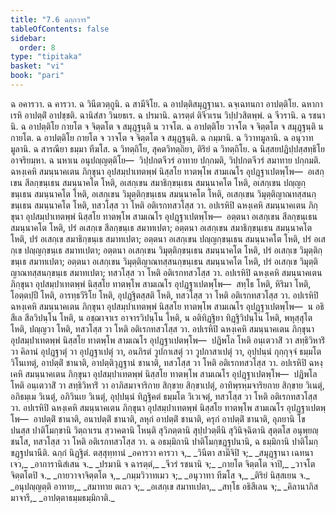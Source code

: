 ```yaml
---
title: "7.6 ฉกฺกวาร"
tableOfContents: false
sidebar:
  order: 8
type: "tipitaka"
basket: "vi"
book: "pari"
---
```



<DynamicBreadcrumb />

<Division number="326" book="pari">

<Paragraph number="1520" book="pari">
ฉ อคารวา. ฉ คารวา. ฉ วินีตวตฺถูนิ. ฉ สามีจิโย. ฉ อาปตฺติสมุฏฺฐานา. ฉจฺเฉทนกา อาปตฺติโย. ฉหากาเรหิ อาปตฺติํ อาปชฺชติ. ฉานิสํสา วินยธเร. ฉ ปรมานิ. ฉารตฺตํ ติจีวเรน วิปฺปวสิตพฺพํ. ฉ จีวรานิ. ฉ รชนานิ. ฉ อาปตฺติโย กายโต จ จิตฺตโต จ สมุฏฺฐนฺติ น วาจโต. ฉ อาปตฺติโย วาจโต จ จิตฺตโต จ สมุฏฺฐนฺติ น กายโต. ฉ อาปตฺติโย กายโต จ วาจโต จ จิตฺตโต จ สมุฏฺฐนฺติ. ฉ กมฺมานิ. ฉ วิวาทมูลานิ. ฉ อนุวาทมูลานิ. ฉ สารณียา ธมฺมา ทีฆโส. ฉ วิทตฺถิโย, สุคตวิทตฺถิยา, ติริยํ ฉ วิทตฺถิโย. ฉ นิสฺสยปฏิปฺปสฺสทฺธิโย อาจริยมฺหา. ฉ นหาเน อนุปญฺญตฺติโย—  วิปฺปกตจีวรํ อาทาย ปกฺกมติ, วิปฺปกตจีวรํ สมาทาย ปกฺกมติ.
</Paragraph>

<Paragraph number="1521" book="pari">
ฉหงฺเคหิ สมนฺนาคเตน ภิกฺขุนา อุปสมฺปาเทตพฺพํ นิสฺสโย ทาตพฺโพ สามเณโร อุปฏฺฐาเปตพฺโพ—  อเสกฺเขน สีลกฺขนฺเธน สมนฺนาคโต โหติ, อเสกฺเขน สมาธิกฺขนฺเธน สมนฺนาคโต โหติ, อเสกฺเขน ปญฺญกฺขนฺเธน สมนฺนาคโต โหติ, อเสกฺเขน วิมุตฺติกฺขนฺเธน สมนฺนาคโต โหติ, อเสกฺเขน วิมุตฺติญาณทสฺสนกฺขนฺเธน สมนฺนาคโต โหติ, ทสวโสฺส วา โหติ อติเรกทสวโสฺส วา.
</Paragraph>

<Paragraph number="1522" book="pari">
อปเรหิปิ ฉหงฺเคหิ สมนฺนาคเตน ภิกฺขุนา อุปสมฺปาเทตพฺพํ นิสฺสโย ทาตพฺโพ สามเณโร อุปฏฺฐาเปตพฺโพ—  อตฺตนา อเสกฺเขน สีลกฺขนฺเธน สมนฺนาคโต โหติ, ปรํ อเสกฺเข สีลกฺขนฺเธ สมาทเปตา; อตฺตนา อเสกฺเขน สมาธิกฺขนฺเธน สมนฺนาคโต โหติ, ปรํ อเสกฺเข สมาธิกฺขนฺเธ สมาทเปตา; อตฺตนา อเสกฺเขน ปญฺญกฺขนฺเธน สมนฺนาคโต โหติ, ปรํ อเสกฺเข ปญฺญกฺขนฺเธ สมาทเปตา; อตฺตนา อเสกฺเขน วิมุตฺติกฺขนฺเธน สมนฺนาคโต โหติ, ปรํ อเสกฺเข วิมุตฺติกฺขนฺเธ สมาทเปตา; อตฺตนา อเสกฺเขน วิมุตฺติญาณทสฺสนกฺขนฺเธน สมนฺนาคโต โหติ, ปรํ อเสกฺเข วิมุตฺติญาณทสฺสนกฺขนฺเธ สมาทเปตา; ทสวโสฺส วา โหติ อติเรกทสวโสฺส วา.
</Paragraph>

<Paragraph number="1523" book="pari">
อปเรหิปิ ฉหงฺเคหิ สมนฺนาคเตน ภิกฺขุนา อุปสมฺปาเทตพฺพํ นิสฺสโย ทาตพฺโพ สามเณโร อุปฏฺฐาเปตพฺโพ—  สทฺโธ โหติ, หิริมา โหติ, โอตฺตปฺปี โหติ, อารทฺธวีริโย โหติ, อุปฏฺฐิตสฺสติ โหติ, ทสวโสฺส วา โหติ อติเรกทสวโสฺส วา.
</Paragraph>

<Paragraph number="1524" book="pari">
อปเรหิปิ ฉหงฺเคหิ สมนฺนาคเตน ภิกฺขุนา อุปสมฺปาเทตพฺพํ นิสฺสโย ทาตพฺโพ สามเณโร อุปฏฺฐาเปตพฺโพ—  น อธิสีเล สีลวิปนฺโน โหติ, น อชฺฌาจาเร อาจารวิปนฺโน โหติ, น อติทิฏฺฐิยา ทิฏฺฐิวิปนฺโน โหติ, พหุสฺสุโต โหติ, ปญฺญวา โหติ, ทสวโสฺส วา โหติ อติเรกทสวโสฺส วา.
</Paragraph>

<Paragraph number="1525" book="pari">
อปเรหิปิ ฉหงฺเคหิ สมนฺนาคเตน ภิกฺขุนา อุปสมฺปาเทตพฺพํ นิสฺสโย ทาตพฺโพ สามเณโร อุปฏฺฐาเปตพฺโพ—  ปฏิพโล โหติ อนฺเตวาสิํ วา สทฺธิวิหาริํ วา คิลานํ อุปฏฺฐาตุํ วา อุปฏฺฐาเปตุํ วา, อนภิรตํ วูปกาเสตุํ วา วูปกาสาเปตุํ วา, อุปฺปนฺนํ กุกฺกุจฺจํ ธมฺมโต วิโนเทตุํ, อาปตฺติํ ชานาติ, อาปตฺติวุฏฺฐานํ ชานาติ, ทสวโสฺส วา โหติ อติเรกทสวโสฺส วา.
</Paragraph>

<Paragraph number="1526" book="pari">
อปเรหิปิ ฉหงฺเคหิ สมนฺนาคเตน ภิกฺขุนา อุปสมฺปาเทตพฺพํ นิสฺสโย ทาตพฺโพ สามเณโร อุปฏฺฐาเปตพฺโพ—  ปฏิพโล โหติ อนฺเตวาสิํ วา สทฺธิวิหาริํ วา อาภิสมาจาริกาย สิกฺขาย สิกฺขาเปตุํ, อาทิพฺรหฺมจาริยกาย สิกฺขาย วิเนตุํ, อภิธมฺเม วิเนตุํ, อภิวินเย วิเนตุํ, อุปฺปนฺนํ ทิฏฺฐิคตํ ธมฺมโต วิเวเจตุํ, ทสวโสฺส วา โหติ อติเรกทสวโสฺส วา.
</Paragraph>

<Paragraph number="1527" book="pari">
อปเรหิปิ ฉหงฺเคหิ สมนฺนาคเตน ภิกฺขุนา อุปสมฺปาเทตพฺพํ นิสฺสโย ทาตพฺโพ สามเณโร อุปฏฺฐาเปตพฺโพ—  อาปตฺติํ ชานาติ, อนาปตฺติํ ชานาติ, ลหุกํ อาปตฺติํ ชานาติ, ครุกํ อาปตฺติํ ชานาติ, อุภยานิ โข ปนสฺส ปาติโมกฺขานิ วิตฺถาเรน สฺวาคตานิ โหนฺติ สุวิภตฺตานิ สุปฺปวตฺตีนิ สุวินิจฺฉิตานิ สุตฺตโส อนุพฺยญฺชนโส, ทสวโสฺส วา โหติ อติเรกทสวโสฺส วา.
</Paragraph>

<Paragraph number="1528" book="pari">
ฉ อธมฺมิกานิ ปาติโมกฺขฏฺฐปนานิ, ฉ ธมฺมิกานิ ปาติโมกฺขฏฺฐปนานีติ.

</Paragraph>
</Division>

<Paragraph number="1529" type="center" book="pari">
ฉกฺกํ นิฏฺฐิตํ.



</Paragraph>

<Paragraph number="1530" type="center" book="pari">
ตสฺสุทฺทานํ


</Paragraph>

<Paragraph number="1531" type="verses" book="pari">
_อคารวา คารวา จ,_  
_วินีตา สามีจิปิ จ;_  
_สมุฏฺฐานา เฉทนา เจว,_  
_อาการานิสํเสน จ._  

</Paragraph>

<Paragraph number="1532" type="verses" book="pari">
_ปรมานิ จ ฉารตฺตํ,_  
_จีวรํ รชนานิ จ;_  
_กายโต จิตฺตโต จาปิ,_  
_วาจโต จิตฺตโตปิ จ._  

</Paragraph>

<Paragraph number="1533" type="verses" book="pari">
_กายวาจาจิตฺตโต จ,_  
_กมฺมวิวาทเมว จ;_  
_อนุวาทา ทีฆโส จ,_  
_ติริยํ นิสฺสเยน จ._  

</Paragraph>

<Paragraph number="1534" type="verses" book="pari">
_อนุปญฺญตฺติ อาทาย,_  
_สมาทาย ตเถว จ;_  
_อเสกฺเข สมาทเปตา,_  
_สทฺโธ อธิสีเลน จ;_  
_คิลานาภิสมาจารี,_  
_อาปตฺตาธมฺมธมฺมิกาติ._
</Paragraph>
